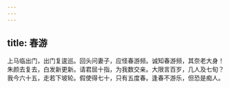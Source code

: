 ```yaml
---
---
---
```

title: 春游
---



上马临出门，出门复逡巡。回头问妻子，应怪春游频。诚知春游频，其奈老大身！朱颜去复去，白发新更新。请君屈十指，为我数交亲。大限言百岁，几人及七旬？我今六十五，走若下坡轮。假使得七十，只有五度春。逢春不游乐，但恐是痴人。